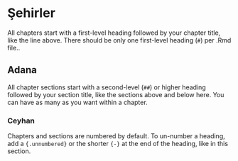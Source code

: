 # Şehirler 

All chapters start with a first-level heading followed by your chapter title, like the line above. There should be only one first-level heading (`#`) per .Rmd file..

## Adana

All chapter sections start with a second-level (`##`) or higher heading followed by your section title, like the sections above and below here. You can have as many as you want within a chapter.

### Ceyhan

Chapters and sections are numbered by default. To un-number a heading, add a `{.unnumbered}` or the shorter `{-}` at the end of the heading, like in this section.
